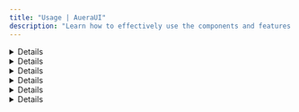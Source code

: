 ```yaml
---
title: "Usage | AueraUI"
description: "Learn how to effectively use the components and features of AueraUI to build your UI with ease."
---
```


<DetailCard description="Learn how to effectively use the components and features of AueraUI to build your UI with ease." />

<Details id="basic-usage" className="mb-2">
 <HeaderLabel id="basic-usage">Basic Usage</HeaderLabel>
<p className="text">
  After <TabLink to="/docs/getting-started/quick-start#installation" label="installation" />, 
  you can import any AueraUI component and start playing around. For example, 
  try changing the variant on the <TabLink to="/docs/components/button" label="Button" />
</p>
 <Tabs variant='solid' className='mt-2'>
 <Tabs.Handle value="preview">Preview</Tabs.Handle>
 <Tabs.Handle value="code">Code</Tabs.Handle>
 <Tabs.Panel>
<Card fullWidth>
  <Stack fullWidth><Button>Hello world</Button></Stack>
</Card>
 </Tabs.Panel>
 <Tabs.Panel>
  <CodeBlock fileName='App.tsx' lg='tsx' code={`import { Button } from 'auera-ui';

  return <Button>Hello world</Button>;
}`} />
 </Tabs.Panel>
 </Tabs>
</Details>

<Details id="globals">
  <HeaderLabel id="globals">Globals</HeaderLabel>
  <p className="text">Since AueraUI is built to function globally, you can control the look and behavior of your app using the <CodeTag>Provider</CodeTag> and hooks.</p>
</Details>

<Details id="flavour">
  <HeaderLabel id="flavour" as='h3'>Flavour</HeaderLabel>
  <p className="text">AueraUI components are available in a variety of design flavors, offering high-quality looks and functionality.</p>
<p className="text">
  To change the default flavor, pass the <CodeTag>flavour</CodeTag> prop to the Provider, or to a specific component.
</p>
  <Tabs variant='solid' className='mt-2'>
 <Tabs.Handle value="preview">Preview</Tabs.Handle>
 <Tabs.Handle value="code">Code</Tabs.Handle>
 <Tabs.Panel>
<Card fullWidth>
  <Stack fullWidth wrap align='horizontal'>
   <Button>Corporate</Button>
   <Button flavour='frost'>Frost</Button>
   <Button flavour='neumorphic'>Neumorphic</Button>
  </Stack>
</Card>
 </Tabs.Panel>
 <Tabs.Panel>
  <CodeBlock fileName='App.tsx' lg='tsx' code={`import { Button, Stack } from 'auera-ui';

   return (
     <Stack fullWidth wrap align='horizontal'>
       <Button>Corporate</Button>
       <Button flavour="frost">Frost</Button>
       <Button flavour="neumorphic">Neumorphic</Button>
     </Stack>
   );
}
`} />
 </Tabs.Panel>
 </Tabs>
</Details>

<Details id='theme'>
 <HeaderLabel id="theme" as='h3'>Theme</HeaderLabel>
 <p className="text">AueraUI allows you to customize the look and feel of your application with its flexible theming system. 
 The <CodeTag>ThemeProvider</CodeTag> component enables global theme management, allowing you to apply consistent styling across your app.</p>
</Details>

<Details id="default-theme">
 <HeaderLabel id="default-theme" as='h3'>Default Theme</HeaderLabel>
<p className="text">By default, AueraUI detects the user's system theme and applies the appropriate theme. This provides a seamless experience for users,
 as the UI will automatically align with their system settings.</p>
</Details>

<Details id="toggle-theme">
 <HeaderLabel id="toggle-theme" as='h3'>ToggleTheme</HeaderLabel>
<p className="text">
AueraUI provides a toggle function that allows you to manually switch between the user's system theme and AueraUI's theme set.
 The toggle function has two main options:
 </p>

 <ul className="text font-inter list-disc pl-3 gap-4 flex flex-col">
    <li>
        <CodeTag>toggleTheme.system</CodeTag>: Switches to the user's system theme based on the user's operating system settings.
    </li>
    <li>
        <CodeTag>toggleTheme.main</CodeTag>: Switches to AueraUI's predefined theme set, 
    </li>
  </ul>
  <p className='text'>
  This toggleTheme functionality is useful when you want to give users the ability to manually switch between system preferences and the app's theme.
  </p>
  <h4 className="text-primary font-inter font-semibold">
  Example Usage:
  </h4>
  <CodeBlock fileName='App.tsx' lg='tsx' code={`import { useTheme, Button } from 'auera-ui';

  const { toggleTheme } = useTheme();

  return (
    <div>
      <Button onClick={() => toggleTheme.system()}>Use System Theme</Button>
      <Button onClick={() => toggleTheme.main()}>Use AueraUI Theme</Button>
    </div>
  );
}`} />
</Details>
